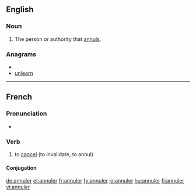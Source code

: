 ==English==

===Noun===
{{en-noun}}

# The person or authority that [[annul]]s.

===Anagrams===
* {{alphagram|aelnnru}}
* [[unlearn#English|unlearn]]


----

==French==

===Pronunciation===
* {{audio|Fr-annuler.ogg|Audio}}

===Verb===
{{infl|fr|verb}}

# to [[cancel]] (to invalidate, to annul)

====Conjugation====
{{fr-conj-er|annul|avoir}}

[[de:annuler]]
[[et:annuler]]
[[fr:annuler]]
[[fy:annuler]]
[[io:annuler]]
[[hu:annuler]]
[[fi:annuler]]
[[vi:annuler]]